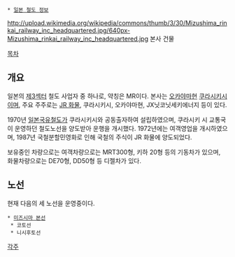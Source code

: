 {{{+1 水島臨海鉄道 / Mizushima Rinkai Railway }}}
 * [[일본 철도 정보]]
http://upload.wikimedia.org/wikipedia/commons/thumb/3/30/Mizushima_rinkai_railway_inc_headquartered.jpg/640px-Mizushima_rinkai_railway_inc_headquartered.jpg
본사 건물

[[목차]]
== 개요 ==
일본의 [[제3섹터]] 철도 사업자 중 하나로, 약칭은 MR이다. 본사는 [[오카야마]]현 [[쿠라시키]]시이며, 주요 주주로는 [[JR 화물]], 쿠라시키시, 오카야마현, JX닛코닛세키에너지 등이 있다.

1970년 [[일본국유철도]]가 쿠라시키시와 공동출자하여 설립하였으며, 쿠라시키 시 교통국이 운영하던 철도노선을 양도받아 운행을 개시했다. 1972년에는 여객영업을 개시하였으며, 1987년 국철분할민영화로 인해 국철의 주식이 JR 화물에 양도되었다.

보유중인 차량으로는 여객차량으로는 MRT300형, 키하 20형 등의 기동차가 있으며, 화물차량으로는 DE70형, DD50형 등 디젤차가 있다.

== 노선 ==
현재 다음의 세 노선을 운영중이다.

 * [[미즈시마 본선]]
  * 코토선
  * 니시후토선

[[각주]]
